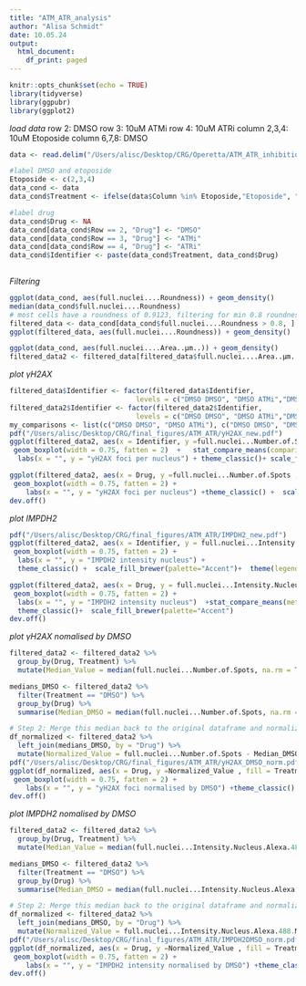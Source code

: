 ```yaml
---
title: "ATM_ATR_analysis"
author: "Alisa Schmidt"
date: 10.05.24
output:
  html_document:
    df_print: paged
---
```

```r
knitr::opts_chunk$set(echo = TRUE)
library(tidyverse)
library(ggpubr)
library(ggplot2)
```

*load data*
row 2: DMSO
row 3: 10uM ATMi
row 4: 10uM ATRi
column 2,3,4: 10uM Etoposide
column 6,7,8: DMSO
```r
data <- read.delim("/Users/alisc/Desktop/CRG/Operetta/ATM_ATR_inhibition/ATM_ATR_plate2/Objects_Population - full nuclei.txt", skip = 9)

#label DMSO and etoposide
Etoposide <- c(2,3,4)
data_cond <- data
data_cond$Treatment <- ifelse(data$Column %in% Etoposide,"Etoposide", "DMSO" )

#label drug 
data_cond$Drug <- NA
data_cond[data_cond$Row == 2, "Drug"] <- "DMSO"
data_cond[data_cond$Row == 3, "Drug"] <- "ATMi"
data_cond[data_cond$Row == 4, "Drug"] <- "ATRi"
data_cond$Identifier <- paste(data_cond$Treatment, data_cond$Drug)
    
```

*Filtering*
```r
ggplot(data_cond, aes(full.nuclei....Roundness)) + geom_density()
median(data_cond$full.nuclei....Roundness)
# most cells have a roundness of 0.9123, filtering for min 0.8 roundness 
filtered_data <- data_cond[data_cond$full.nuclei....Roundness > 0.8, ]
ggplot(filtered_data, aes(full.nuclei....Roundness)) + geom_density()

ggplot(data_cond, aes(full.nuclei....Area..µm..)) + geom_density()
filtered_data2 <- filtered_data[filtered_data$full.nuclei....Area..µm.. < 400, ]
```
*plot γH2AX*
```r
filtered_data$Identifier <- factor(filtered_data$Identifier, 
                               levels = c("DMSO DMSO", "DMSO ATMi","DMSO ATRi","Etoposide DMSO","Etoposide ATMi", "Etoposide ATRi"))
filtered_data2$Identifier <- factor(filtered_data2$Identifier, 
                               levels = c("DMSO DMSO", "DMSO ATMi","DMSO ATRi","Etoposide DMSO","Etoposide ATMi", "Etoposide ATRi"))
my_comparisons <- list(c("DMSO DMSO", "DMSO ATMi"), c("DMSO DMSO", "DMSO ATRi"), c("Etoposide DMSO", "Etoposide ATMi"),  c("Etoposide DMSO", "Etoposide ATRi"))
pdf("/Users/alisc/Desktop/CRG/final_figures/ATM_ATR/yH2AX_new.pdf")
ggplot(filtered_data2, aes(x = Identifier, y =full.nuclei...Number.of.Spots , fill = Treatment)) + 
 geom_boxplot(width = 0.75, fatten = 2)  +   stat_compare_means(comparisons = my_comparisons, method = "wilcox", label = "p.signif") +
  labs(x = "", y = "yH2AX foci per nucleus") + theme_classic()+ scale_fill_brewer(palette="Accent") +  theme(legend.position = "none")

ggplot(filtered_data2, aes(x = Drug, y =full.nuclei...Number.of.Spots , fill = Treatment)) +
 geom_boxplot(width = 0.75, fatten = 2) + 
    labs(x = "", y = "yH2AX foci per nucleus") +theme_classic() +  scale_fill_brewer(palette="Accent") + stat_compare_means(method = "wilcox", aes(group = Treatment), label = "p.signif")  
dev.off()
```
*plot IMPDH2*
```r


pdf("/Users/alisc/Desktop/CRG/final_figures/ATM_ATR/IMPDH2_new.pdf")
ggplot(filtered_data2, aes(x = Identifier, y = full.nuclei...Intensity.Nucleus.Alexa.488.Mean, fill= Treatment)) +  
 geom_boxplot(width = 0.75, fatten = 2) + 
  labs(x = "", y = "IMPDH2 intensity nucleus") +  
  theme_classic() +  scale_fill_brewer(palette="Accent")+  theme(legend.position = "none") +   stat_compare_means(comparisons = my_comparisons, method = "wilcox", label = "p.signif")

ggplot(filtered_data2, aes(x = Drug, y = full.nuclei...Intensity.Nucleus.Alexa.488.Mean, fill= Treatment)) +  
 geom_boxplot(width = 0.75, fatten = 2) + 
  labs(x = "", y = "IMPDH2 intensity nucleus")  +stat_compare_means(method = "wilcox", aes(group = Treatment), label = "p.signif") +
  theme_classic()+  scale_fill_brewer(palette="Accent")
dev.off()
```
*plot γH2AX nomalised by DMSO*
```r
filtered_data2 <- filtered_data2 %>%
  group_by(Drug, Treatment) %>%
  mutate(Median_Value = median(full.nuclei...Number.of.Spots, na.rm = TRUE))

medians_DMSO <- filtered_data2 %>% 
  filter(Treatment == "DMSO") %>%
  group_by(Drug) %>%
  summarise(Median_DMSO = median(full.nuclei...Number.of.Spots, na.rm = TRUE))

# Step 2: Merge this median back to the original dataframe and normalize the values
df_normalized <- filtered_data2 %>%
  left_join(medians_DMSO, by = "Drug") %>%
  mutate(Normalized_Value = full.nuclei...Number.of.Spots - Median_DMSO)
pdf("/Users/alisc/Desktop/CRG/final_figures/ATM_ATR/yH2AX_DMSO_norm.pdf")
ggplot(df_normalized, aes(x = Drug, y =Normalized_Value , fill = Treatment)) +
 geom_boxplot(width = 0.75, fatten = 2) + 
    labs(x = "", y = "yH2AX foci normalised by DMSO") +theme_classic() +  scale_fill_brewer(palette="Accent") + stat_compare_means(method = "wilcox", aes(group = Treatment), label = "p.signif")  
dev.off()
```
*plot IMPDH2 nomalised by DMSO*
```r
filtered_data2 <- filtered_data2 %>%
  group_by(Drug, Treatment) %>%
  mutate(Median_Value = median(full.nuclei...Intensity.Nucleus.Alexa.488.Mean, na.rm = TRUE))

medians_DMSO <- filtered_data2 %>% 
  filter(Treatment == "DMSO") %>%
  group_by(Drug) %>%
  summarise(Median_DMSO = median(full.nuclei...Intensity.Nucleus.Alexa.488.Mean, na.rm = TRUE))

# Step 2: Merge this median back to the original dataframe and normalize the values
df_normalized <- filtered_data2 %>%
  left_join(medians_DMSO, by = "Drug") %>%
  mutate(Normalized_Value = full.nuclei...Intensity.Nucleus.Alexa.488.Mean - Median_DMSO)
pdf("/Users/alisc/Desktop/CRG/final_figures/ATM_ATR/IMPDH2DMSO_norm.pdf")
ggplot(df_normalized, aes(x = Drug, y =Normalized_Value , fill = Treatment)) +
 geom_boxplot(width = 0.75, fatten = 2) + 
    labs(x = "", y = "IMPDH2 intensity normalised by DMSO") +theme_classic() +  scale_fill_brewer(palette="Accent") + stat_compare_means(method = "wilcox", aes(group = Treatment), label = "p.signif")  
dev.off()
```

